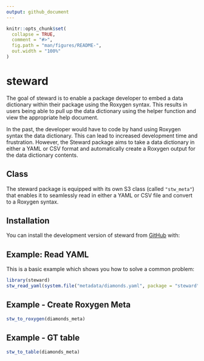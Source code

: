 ```yaml
---
output: github_document
---
```


<!-- README.md is generated from README.Rmd. Please edit that file -->

```r
knitr::opts_chunk$set(
  collapse = TRUE,
  comment = "#>",
  fig.path = "man/figures/README-",
  out.width = "100%"
)
```
# steward

<!-- badges: start -->
<!-- badges: end -->

The goal of steward is to enable a package developer to embed a data dictionary within their package using the Roxygen syntax.  This results in users being able to pull up the data dictionary using the helper function and view the appropriate help document.

In the past, the developer would have to code by hand using Roxygen syntax the data dictionary. This can lead to increased development time and frustration. However, the Steward package aims to take a data dictionary in either a YAML or CSV format and automatically create a Roxygen output for the data dictionary contents.

## Class
The steward package is equipped with its own S3 class (called `"stw_meta"`) that enables it to seamlessly read in either a YAML or CSV file and convert to a Roxygen syntax.

## Installation

You can install the development version of steward from [GitHub](https://github.com/uncoast-unconf/steward) with:

## Example: Read YAML

This is a basic example which shows you how to solve a common problem:

```r
library(steward)
stw_read_yaml(system.file("metadata/diamonds.yaml", package = "steward"))
```

## Example - Create Roxygen Meta

```r

stw_to_roxygen(diamonds_meta)
```

## Example - GT table

```r
stw_to_table(diamonds_meta)
```

